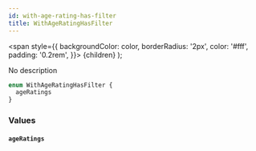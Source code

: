 ```yaml
---
id: with-age-rating-has-filter
title: WithAgeRatingHasFilter
---
```


<span
style={{
      backgroundColor: color,
      borderRadius: '2px',
      color: '#fff',
      padding: '0.2rem',
    }}>
{children}
</span>
);

No description

```graphql
enum WithAgeRatingHasFilter {
  ageRatings
}
```

### Values

#### `ageRatings`
